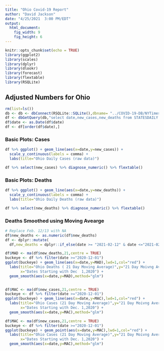 ```yaml
---
title: "Ohio Covid-19 Report"
author: "David Jackson"
date: "4/25/2021  3:00 PM/EDT"
output: 
  html_document: 
    fig_width: 9
    fig_height: 6
---
```


```r
knitr::opts_chunk$set(echo = TRUE)
library(ggplot2)
library(scales)
library(dplyr)
library(dlookr)
library(forecast)
library(flextable)
library(RSQLite)
```

## Adjusted Numbers for Ohio

```r
rm(list=ls())
db <- db <- dbConnect(RSQLite::SQLite(),dbname= "../COVID-19-DB/NYTimes.sqlite3")
df <- dbGetQuery(db,"select date,new_cases,new_deaths from STATESDAILY where state = 'Ohio'")
df$date <- as.Date(df$date)
df <- df[order(df$date),]
```

### Basic Plots: Cases 

```r
df %>% ggplot() + geom_line(aes(x=date,y=new_cases)) +
  scale_y_continuous(labels = comma) +
  labs(title="Ohio Daily Cases (raw data)")

df %>% select(new_cases) %>% diagnose_numeric() %>% flextable()
```

### Basic Plots: Deaths

```r
df %>% ggplot() + geom_line(aes(x=date,y=new_deaths)) +
  scale_y_continuous(labels = comma) +
  labs(title="Ohio Daily Deaths (raw data)")

df %>% select(new_deaths) %>% diagnose_numeric() %>% flextable()
```

### Deaths Smoothed using Moving Avearge

```r
# Replace Feb. 12/13 with NA
df$new_deaths <- as.numeric(df$new_deaths)
df <- dplyr::mutate(
  df,new_deaths = dplyr::if_else(date >= "2021-02-12" & date <="2021-02-13",70, new_deaths))

```
```r
df$MAD <- ma(df$new_deaths,21,centre = TRUE)
buckeye <- df %>% filter(date >="2020-12-01") 
ggplot(buckeye) + geom_line(aes(x=date,y=MAD),lwd=1,col="red") +
  labs(title="Ohio Deaths ( 21 Day Moving Average)",y="21 Day Moivng Average",
       x="Dates Starting with Dec  1,2020") +
  geom_smooth(aes(x=date,y=MAD),method="glm")
  
```
```r
df$MAC <- ma(df$new_cases,21,centre = TRUE)
buckeye <- df %>% filter(date >="2020-12-01") 
ggplot(buckeye) + geom_line(aes(x=date,y=MAC),lwd=1,col="red") +
  labs(title="Ohio Cases (21 Day Moving Average)",y="21 Day Moivng Average",
       x="Dates Starting with Dec. 1,2020") +
  geom_smooth(aes(x=date,y=MAC),method="glm")

```

```r
df$MAC <- ma(df$new_cases,21,centre = TRUE)
buckeye <- df %>% filter(date >="2020-12-01") 
ggplot(buckeye) + geom_point(aes(x=date,y=MAC),lwd=1,col="red") +
  labs(title="Ohio Cases (21 Day Moving Average)",y="21 Day Moivng Average",
       x="Dates Starting with Dec. 1,2020") +
  geom_smooth(aes(x=date,y=MAC),method="glm")

```